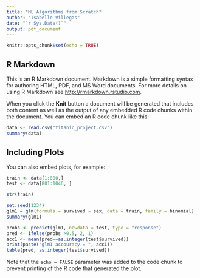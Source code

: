```yaml
---
title: "ML Algorithms from Scratch"
author: "Isabelle Villegas"
date: "`r Sys.Date()`"
output: pdf_document
---
```


```r
knitr::opts_chunk$set(echo = TRUE)
```

## R Markdown

This is an R Markdown document. Markdown is a simple formatting syntax for authoring HTML, PDF, and MS Word documents. For more details on using R Markdown see <http://rmarkdown.rstudio.com>.

When you click the **Knit** button a document will be generated that includes both content as well as the output of any embedded R code chunks within the document. You can embed an R code chunk like this:

```r
data <- read.csv("titanic_project.csv")
summary(data)
```

## Including Plots

You can also embed plots, for example:

```r
train <- data[1:800,]
test <- data[801:1046, ]
```


```r
str(train)

set.seed(1234)
glm1 = glm(formula = survived ~ sex, data = train, family = binomial)
summary(glm1)
```


```r
probs <- predict(glm1, newdata = test, type = "response")
pred <- ifelse(probs >0.5, 2, 1)
acc1 <- mean(pred==as.integer(test$survived))
print(paste("glm1 accouracy = ", acc1))
table(pred, as.integer(test$survived))
```

Note that the `echo = FALSE` parameter was added to the code chunk to prevent printing of the R code that generated the plot.
